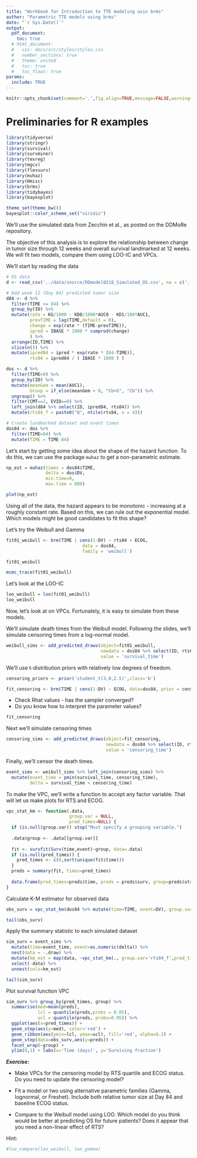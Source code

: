 ```yaml
---
title: "Workbook for Introduction to TTE modeling usin brms"
author: "Parametric TTE models using brms"
date: "`r Sys.Date()`"
output:
  pdf_document:
    toc: true
  # html_document:
  #   css: docs/src/styles/styles.css
  #   number_sections: true
  #   theme: united
  #   toc: true
  #   toc_float: true
params:
  include: TRUE
---
```



```r
knitr::opts_chunk$set(comment='.',fig.align=TRUE,message=FALSE,warning=FALSE)
```


# Preliminaries for R examples

```r
library(tidyverse)
library(stringr)
library(survival)
library(survminer)
library(texreg)
library(mgcv)
library(flexsurv)
library(muhaz)
library(Hmisc)
library(brms)
library(tidybayes)
library(bayesplot)

theme_set(theme_bw())
bayesplot::color_scheme_set("viridis")

```



We'll use the simulated data from Zecchin et al., as posted on the DDMoRe repository.

The objective of this analysis is to explore the relationship between change in tumor size through 12 weeks and overall survival landmarked at 12 weeks. We will fit two models, compare them using LOO-IC and VPCs.

We'll start by reading the data

```r
# OS data
d <- read_csv('../data/source/DDmodel0218_Simulated_OS.csv', na = c('.','-99'))

# Add week 12 (Day 84) predicted tumor size
d84 <- d %>% 
  filter(TIME <= 84) %>% 
  group_by(ID) %>% 
  mutate(rate = KG/1000 - KD0/1000*AUC0 - KD1/100*AUC1,
         prevTIME = lag(TIME,default = 0),
         change = exp(rate * (TIME-prevTIME)),
         ipred = IBASE * 1000 * cumprod(change)
         ) %>% 
  arrange(ID,TIME) %>% 
  slice(n()) %>% 
  mutate(ipred84 = ipred * exp(rate * (84-TIME)),
         rts84 = ipred84 / ( IBASE * 1000 ) )

dos <- d %>% 
  filter(TIME>0) %>% 
  group_by(ID) %>% 
  mutate(meanGem = mean(AUC1),
         Group = if_else(meanGem > 0, "Cb+G", "Cb")) %>% 
  ungroup() %>% 
  filter(CMT==2, EVID==0) %>% 
  left_join(d84 %>% select(ID, ipred84, rts84)) %>% 
  mutate(rts84_f = paste0("Q", ntile(rts84, n = 4)))

# Create landmarked dataset and event times
dos84 <- dos %>% 
  filter(TIME>84) %>% 
  mutate(TIME = TIME-84)


```

Let's start by getting some idea about the shape of the hazard function.  To do this, we can use the package `muhaz` to get a non-parametric estimate.

```r
np_est = muhaz(times = dos84$TIME, 
               delta = dos$DV, 
               min.time=0,
               max.time = 800)

plot(np_est)
```

Using all of the data, the hazard appears to be monotonic - increasing at a roughly constant rate.
Based on this, we can rule out the exponential model.  Which models might be good candidates to fit this shape?

Let's try the Weibull and Gamma

```r
fit01_weibull <- brm(TIME | cens(1-DV) ~ rts84 + ECOG, 
                             data = dos84,
                             family = 'weibull')
```

```r
fit01_weibull
```

```r
mcmc_trace(fit01_weibull)
```



Let's look at the LOO-IC

```r
loo_weibull = loo(fit01_weibull)
loo_weibull
```

Now, let's look at  on VPCs.  Fortunately, it is easy to simulate from these models.

We'll simulate death times from the Weibull model.  Following the slides, we'll simulate censoring times from a log-normal model.

```r
weibull_sims <- add_predicted_draws(object=fit01_weibull, 
                                    newdata = dos84 %>% select(ID, rts84, rts84_f, ECOG),
                                    value = 'survival_time')
```

We'll use t-distribution priors with relatively low degrees of freedom.  

```r
censoring_priors <- prior('student_t(3,0,2.5)',class='b')

fit_censoring <- brm(TIME | cens(1-DV) ~ ECOG, data=dos84, prior = censoring_priors, family=lognormal())
```

* Check Rhat values - has the sampler converged?
* Do you know how to interpret the parameter values?

```r
fit_censoring
```

Next we'll simulate censoring  times

```r
censoring_sims <- add_predicted_draws(object=fit_censoring, 
                                      newdata = dos84 %>% select(ID, rts84, rts84_f, ECOG),
                                      value = 'censoring_time')
```

Finally, we'll censor the death times.

```r
event_sims <- weibull_sims %>% left_join(censoring_sims) %>% 
  mutate(event_time = pmin(survival_time, censoring_time),
         delta = survival_time < censoring_time)
```


To make the VPC, we'll write a function to accept any factor variable.  That will let us make plots for RTS and ECOG.

```r
vpc_stat_km <- function(.data, 
                        group.var = NULL,
                        pred_times=NULL) {
  if (is.null(group.var)) stop("Must specify a grouping variable.")
  
  .data$group <- .data[[group.var]]
  
  fit <- survfit(Surv(time,event)~group, data=.data)
  if (is.null(pred_times)) {
    pred_times <- c(0,sort(unique(fit$time)))
  }
  preds = summary(fit, times=pred_times)
  
  data.frame(pred_times=preds$time, preds = preds$surv, group=preds$strata)
}
```

Calculate K-M estimator for observed data

```r
obs_surv = vpc_stat_km(dos84 %>% mutate(time=TIME, event=DV), group.var = 'rts84_f')

tail(obs_surv)
```

Apply the summary statistic to each simulated dataset

```r
sim_surv = event_sims %>% 
  mutate(time=event_time, event=as.numeric(delta)) %>% 
  nest(data = -.draw) %>% 
  mutate(km_est = map(data, ~vpc_stat_km(., group.var='rts84_f',pred_times=sort(unique(obs_surv$pred_times))))) %>% 
  select(-data) %>% 
  unnest(cols=km_est)

tail(sim_surv)
```


 Plot survival function VPC

```r
sim_surv %>% group_by(pred_times, group) %>% 
  summarise(med=mean(preds), 
            lcl = quantile(preds,probs = 0.05),
            ucl = quantile(preds, probs=0.95)) %>% 
  ggplot(aes(x=pred_times)) +
  geom_step(aes(y=med), color='red') +
  geom_ribbon(aes(ymin=lcl, ymax=ucl), fill='red', alpha=0.2) +
  geom_step(data=obs_surv,aes(y=preds)) +
  facet_wrap(~group) +
  ylim(0,1) + labs(x='Time (days)', y='Surviving fraction')
```


***Exercise:***

* Make VPCs for the censoring model by RTS quartile and ECOG status.  Do you need to update the censoring model?

* Fit a model or two using alternative parametric families (Gamma, lognormal, or Freshet).  Include both relative tumor size at Day 84 and baseline ECOG status.

* Compare to the Weibull model using LOO.  Which model do you think would be better at predicting OS for future patients?  Does it appear that you need a non-linear effect of RTS?

Hint: 
```r
#loo_compare(loo_weibull, loo_gamma)

```
